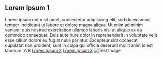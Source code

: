 == Lorem ipsum 1 {{a:lo_LoremIpsum1}} ==
Lorem ipsum dolor sit amet, consectetur adipisicing elit, sed do eiusmod tempor incididunt ut labore et dolore magna aliqua. Ut enim ad minim veniam, quis nostrud exercitation ullamco laboris nisi ut aliquip ex ea commodo consequat. Duis aute irure dolor in reprehenderit in voluptate velit esse cillum dolore eu fugiat nulla pariatur. Excepteur sint occaecat cupidatat non proident, sunt in culpa qui officia deserunt mollit anim id est laborum.
{{a:lo_AnchorA}}A {{a:lo_AnchorB}}B
[[lo_LoremIpsum2|Lorem Ipsum 2]] [[lo_LoremIpsum3|Lorem Ipsum 3]]
[[Image:../images/testImage.png|Test Image]]
